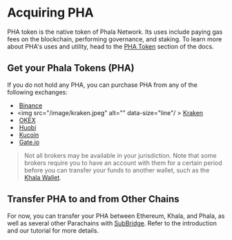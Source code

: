 # Acquiring PHA

PHA token is the native token of Phala Network. Its uses include paying gas fees on the blockchain, performing governance, and staking. To learn more about PHA's uses and utility, head to the [PHA Token](../../overview/pha-token/) section of the docs.

## Get your Phala Tokens (PHA) <a href="#get-your-phala-tokens-pha" id="get-your-phala-tokens-pha"></a>

If you do not hold any PHA, you can purchase PHA from any of the following exchanges:

* <img src="/image/1-Binance.png" alt="" data-size="line" /> [Binance](https://www.binance.com/en)
* <img src="/image/kraken.jpeg" alt="" data-size="line"/ > [Kraken](https://www.kraken.com/prices/pha-phala-price-chart/eur-euro?interval=1m)
* <img src="/image/3-OKEx.png" alt="" data-size="line" /> [OKEX](https://www.okex.com/trade-spot/pha-usdt)
* <img src="/image/2-Huobi.png" alt="" data-size="line" /> [Huobi](https://www.huobi.com/en-us/exchange/pha\_usdt)
* <img src="/image/4-KuCoin.png" alt="" data-size="line" /> [Kucoin](https://trade.kucoin.com/PHA-USDT)
* <img src="/image/7-Gate.png" alt="" data-size="line" /> [Gate.io](https://www.gate.io/trade/PHA\_USDT)

> Not all brokers may be available in your jurisdiction. Note that some brokers require you to have an account with them for a certain period before you can transfer your funds to another wallet, such as the [Khala Wallet](https://polkadot.js.org/apps/?rpc=wss%3A%2F%2Fkhala-api.phala.network%2Fws#/accounts).

## Transfer PHA to and from Other Chains <a href="#transfer-pha-fromto-other-chains" id="transfer-pha-fromto-other-chains"></a>

For now, you can transfer your PHA between Ethereum, Khala, and Phala, as well as several other Parachains with [SubBridge](../subbridge/). Refer to the introduction and our tutorial for more details.
